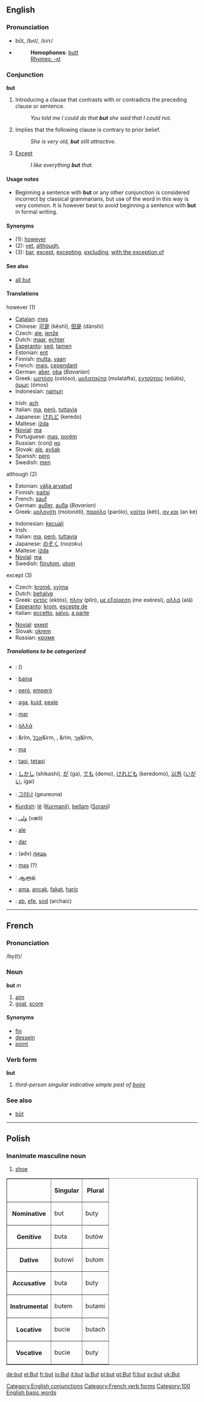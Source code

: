 ==English==

{{rank|or|from|this|29|but|all|him|she}}

===Pronunciation===
*bŭt, /bʌt/, /<tt>bVt</tt>/
*{{audio|en-us-but.ogg|Audio (US)}}
*:'''Homophones''': [[butt]]
*:[[Rhymes:English:-ʌt|Rhymes: -ʌt]]



===Conjunction===
[[Category:English conjunctions]]
'''but'''

# Introducing a clause that contrasts with or contradicts the preceding clause or sentence.
#: ''You told me I could do that '''but''' she said that I could not.''
# Implies that the following clause is contrary to prior belief.
#: ''She is very old, '''but''' still attractive.''
# [[except|Except]]
#: ''I like everything '''but''' that.''

====Usage notes====
*Beginning a sentence with '''but''' or any other conjunction is considered incorrect by classical grammarians, but use of the word in this way is very common.  It is however best to avoid beginning a sentence with '''but''' in formal writing.

====Synonyms====
*(1): [[however]]
*(2): [[yet]], [[although]], 
*(3): [[bar]], [[except]], [[excepting]], [[excluding]], [[with the exception of]]

====See also====
*[[all but]]

====Translations====
;however (1)
{{top}}
*[[Catalan]]: [[mes]]
*Chinese: [[可是]] (kěshì), [[但是]] (dànshì)
*Czech: [[ale]], [[jenže]]
*Dutch: [[maar]], [[echter]]
*[[Esperanto]]: [[sed]], [[tamen]]
*Estonian: [[ent]]
*Finnish: [[mutta]], [[vaan#Finnish|vaan]]
*French: [[mais]], [[cependant]]
*German: [[aber]], [[oba]] (''Bavarian'')
*Greek: [[ωστόσο]] (ostóso), [[μολαταύτα]] (molatáfta), [[εντούτοις]] (edútis), [[όμως]] (ómos)
*Indonesian: [[namun]]
{{mid}}
*Irish: [[ach]]
*Italian: [[ma]], [[però]], [[tuttavia]]
*Japanese: [[けれど]] (keredo)
*Maltese: [[iżda]]
*[[Novial]]: [[ma]]
* Portuguese: [[mas]], [[porém]]
*Russian: (conj) [[но]]
*Slovak: [[ale]], [[avšak]]
*Spanish: [[pero]]
*Swedish: [[men]]
{{bottom}}

;although (2)
{{top}}
*Estonian: [[välja arvatud]]
*Finnish: [[paitsi]]
*French: [[sauf]]
*German: [[außer]], [[außa]] (''Bavarian'')
*Greek: [[μολονότι]] (molonóti), [[παρόλο]] (parólo), [[καίτοι]] (kéti), [[αν και]] (an ke)
{{mid}}
*Indonesian: [[kecuali]]
*Irish: 
*Italian: [[ma]], [[però]], [[tuttavia]]
*Japanese: [[のぞく]] (nozoku)
*Maltese: [[iżda]]
*[[Novial]]: [[ma]]
*Swedish: [[förutom]], [[utom]]
{{bottom}}

;except (3)
{{top}}
*Czech: [[kromě]], [[vyjma]]
*Dutch: [[behalve]]
*Greek: [[εκτός]] (ektós), [[πλην]] (plin), [[με εξαίρεση]] (me exéresi), [[αλλά]] (alá)
*[[Esperanto]]: [[krom]], [[escepte de]]
*Italian: [[eccetto]], [[salvo]], [[a parte]]
{{mid}}
*[[Novial]]: [[exept]]
*Slovak: [[okrem]]
*Russian: [[кроме]]
{{bottom}}

=====Translations to be categorized=====
{{checktrans}}

*{{ttbc|Arabic}}: {{ARchar|[[لكن]]}} ({{IPAchar|[[lākin]]}})
*{{ttbc|Basque}}: [[baina]]
*{{ttbc|Catalan}}: [[però]], [[emperò]]
*{{ttbc|Estonian}}: [[aga]], [[kuid]], [[peale]]
*{{ttbc|Frisian}}: [[mar]]
*{{ttbc|Greek (Ancient)}}: [[ἀλλά]]
*{{ttbc|Hebrew}}: &rlm, [[אבל]]&lrm, , &rlm, [[אך]]&lrm, 
*{{ttbc|Ido}}: [[ma]]
*{{ttbc|Indonesian}}: [[tapi]], [[tetapi]]
*{{ttbc|Japanese}}: [[しかし]] (shikashi), [[が]] (ga), [[でも]] (demo), [[けれども]] (keredomo), [[以外]] ([[いがい]], igai)
*{{ttbc|Korean}}: [[그러나]] (geureona)

*[[Kurdish]]: [[lê]] ([[Kurmanji]]), [[bellam]] ([[Sorani]])
*{{ttbc|Persian}}: [[ولی|وَلی]] (væli)
*{{ttbc|Polish}}: [[ale]]
*{{ttbc|Romanian}}: [[dar]]
*{{ttbc|Russian}}: (adv) [[лишь]]
*{{ttbc|Spanish}}: [[mas]] (?)
*{{ttbc|Tamil}}: [[ஆனால்]]
*{{ttbc|Turkish}}: [[ama]], [[ancak]], [[fakat]], [[hariç]]
*{{ttbc|Volap&uuml,k}}: [[ab]], [[efe]], [[sod]] (archaic)

----

==French==
===Pronunciation===
/by(t)/ 
===Noun===
'''but''' ''m''

# [[aim]]
#[[goal]], [[score]]

====Synonyms====
*[[fin]]
*[[dessein]]
*[[point]]

===Verb form===
'''but'''

# ''third-person singular indicative simple past of [[boire]]''

===See also===
*[[bût]]
[[Category:French verb forms]]

----
==Polish==
===Inanimate masculine noun===
#[[shoe]]

<table border=1>
<tr><th><th>Singular<th>Plural</tr>
<tr><th>Nominative<td>but<td>buty</tr>
<tr><th>Genitive<td>buta<td>butów</tr>
<tr><th>Dative<td>butowi<td>butom</tr>
<tr><th>Accusative<td>buta<td>buty</tr>
<tr><th>Instrumental<td>butem<td>butami</tr>
<tr><th>Locative<td>bucie<td>butach</tr>
<tr><th>Vocative<td>bucie<td>buty</tr>
</table>


[[Category:100 English basic words]]
[[de:but]]
[[el:But]]
[[fr:but]]
[[io:But]]
[[it:but]]
[[la:But]]
[[pl:but]]
[[pt:But]]
[[fi:but]]
[[sv:but]]
[[uk:But]]